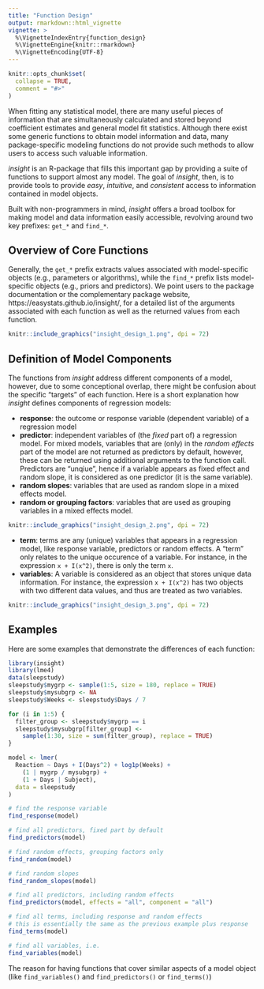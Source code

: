 ```yaml
---
title: "Function Design"
output: rmarkdown::html_vignette
vignette: >
  %\VignetteIndexEntry{function_design}
  %\VignetteEngine{knitr::rmarkdown}
  %\VignetteEncoding{UTF-8}
---
```


```r
knitr::opts_chunk$set(
  collapse = TRUE,
  comment = "#>"
)
```

When fitting any statistical model, there are many useful pieces of information that are simultaneously calculated and stored beyond coefficient estimates and general model fit statistics. Although there exist some generic functions to obtain model information and data, many package-specific modeling functions do not provide such methods to allow users to access such valuable information. 

*insight* is an R-package that fills this important gap by providing a suite of functions to support almost any model. The goal of *insight*, then, is to provide tools to provide *easy*, *intuitive*, and *consistent* access to information contained in model objects. 

Built with non-programmers in mind, *insight* offers a broad toolbox for making model and data information easily accessible, revolving around two key prefixes: `get_*` and `find_*`. 

## Overview of Core Functions

Generally, the `get_*` prefix extracts values associated with model-specific objects (e.g., parameters or algorithms), while the `find_*` prefix lists model-specific objects (e.g., priors and predictors). We point users to the package documentation or the complementary package website, https://easystats.github.io/insight/, for a detailed list of the arguments associated with each function as well as the returned values from each function.

```r
knitr::include_graphics("insight_design_1.png", dpi = 72)
```

## Definition of Model Components

The functions from *insight* address different components of a model, however, due to some conceptional overlap, there might be confusion about the specific "targets" of each function. Here is a short explanation how *insight* defines components of regression models:

* **response**: the outcome or response variable (dependent variable) of a regression model
* **predictor**: independent variables of (the _fixed_ part of) a regression model. For mixed models, variables that are (only) in the _random effects_ part of the model are not returned as predictors by default, however, these can be returned using additional arguments to the function call. Predictors are "unqiue", hence if a variable appears as fixed effect and random slope, it is considered as one predictor (it is the same variable).
* **random slopes**: variables that are used as random slope in a mixed effects model.
* **random or grouping factors**: variables that are used as grouping variables in a mixed effects model.

```r
knitr::include_graphics("insight_design_2.png", dpi = 72)
```

* **term**: terms are any (unique) variables that appears in a regression model, like response variable, predictors or random effects. A "term" only relates to the unique occurence of a variable. For instance, in the expression `x + I(x^2)`, there is only the term `x`.
* **variables**: A variable is considered as an object that stores unique data information. For instance, the expression `x + I(x^2)` has two objects with two different data values, and thus are treated as two variables.

```r
knitr::include_graphics("insight_design_3.png", dpi = 72)
```

## Examples

Here are some examples that demonstrate the differences of each function:

```r
library(insight)
library(lme4)
data(sleepstudy)
sleepstudy$mygrp <- sample(1:5, size = 180, replace = TRUE)
sleepstudy$mysubgrp <- NA
sleepstudy$Weeks <- sleepstudy$Days / 7

for (i in 1:5) {
  filter_group <- sleepstudy$mygrp == i
  sleepstudy$mysubgrp[filter_group] <-
    sample(1:30, size = sum(filter_group), replace = TRUE)
}

model <- lmer(
  Reaction ~ Days + I(Days^2) + log1p(Weeks) +
    (1 | mygrp / mysubgrp) + 
    (1 + Days | Subject),
  data = sleepstudy
)
```


```r
# find the response variable
find_response(model)

# find all predictors, fixed part by default
find_predictors(model)

# find random effects, grouping factors only
find_random(model)

# find random slopes
find_random_slopes(model)

# find all predictors, including random effects
find_predictors(model, effects = "all", component = "all")

# find all terms, including response and random effects
# this is essentially the same as the previous example plus response
find_terms(model)

# find all variables, i.e. 
find_variables(model)
```

The reason for having functions that cover similar aspects of a model object (like `find_variables()` and `find_predictors()` or `find_terms()`)